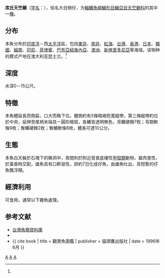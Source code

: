 {{Speciesbox
| genus = Apogon
| species = cookii
| status = NE
| status_system = 
| image = Apogon cookii.jpg
| authority = Macleay, 1881<ref name=id7200>{{cite web| url =http://www.bioinfo.cn/db05/BjdwSpecies.php?action=view&id=7200| title =库氏天竺鲷| work =中国动物物种编目数据库| publisher =中国科学院微生物研究所| author =中国科学院动物研究所| accessdate =2009-04-16| deadurl =yes| archiveurl =https://web.archive.org/web/20160305022610/http://www.bioinfo.cn/db05/BjdwSpecies.php?action=view&id=7200| archivedate =2016-03-05}}</ref>
| synonyms = *''Apogon robustus''<br /><small>Bleeker, 1856</small>
*''Amia robusta''<br /><small>Smith & Radcliffe, 1911</small>
*''Apogon melanotaenia''<br /><small>Regan, 1905</small>
}}

'''库氏天竺鲷'''（[[学名|学名]]：{{lang|la|''Apogon cookii''}}），俗名大目側仔，为[[輻鰭魚綱|輻鰭魚綱]][[鱸形目|鱸形目]][[鱸亞目|鱸亞目]][[天竺鲷科|天竺鲷科]]的其中一[[種|種]]。

==分布==
本魚分布於[[印度洋|印度洋]]－西[[太平洋|太平洋]]區，包括[[東非|東非]]、[[南非|南非]]、[[紅海|紅海]]、[[台灣|台灣]]、[[香港|香港]]、[[日本|日本]]、[[韓國|韓國]]、[[越南|越南]]、[[印尼|印尼]]、[[菲律賓|菲律賓]]、[[巴布亞紐幾內亞|巴布亞紐幾內亞]]、[[澳洲|澳洲]]、[[新喀里多尼亞|新喀里多尼亞]]等海域。该物种的模式产地在澳大利亚昆士兰。<ref name=id7200/>

==深度==
水深0－15公尺。

==特徵==
本魚體延長而側扁，口大而略下位。體側約有5條暗褐色寬縱帶，第三條縱帶約位於中央，延伸至尾柄末端具一圓形暗斑，各鰭皆透明無色，背鰭硬棘7枚；背期軟條9枚；臀鰭硬棘2枚；臀鰭軟條8枚，體長可達10公分。

==生態==
本魚白天躲於石塊下的礁洞中，夜間則於附近覓食底棲性[[甲殼類|甲殼類]]動物，屬肉食性，於黃昏時交配，雄魚具有口孵習性，卵約7日化成仔魚，由雄魚吐出，具短暫的仔魚飄浮期。

==經濟利用==
可食用，通常以下雜魚處理。

== 参考文献 ==
{{reflist}}
*[http://fishdb.sinica.edu.tw/ 台灣魚類資料庫] {{Wayback|url=http://fishdb.sinica.edu.tw/ |date=20160304193340 }}
*{{FishBase_species|genus=Apogon|species=cookii|year=2011|month=12}}
*{{ cite book | title = 觀賞魚圖鑑 | publisher = 貓頭鷹出版社 | date = 1996年6月 }}
{{Taxonbar|from=Q2012820}}

[[Category:食用鱼|A]]
[[Category:天竺鲷属|A]]
[[Category:1881年描述的鱼类|A]]
